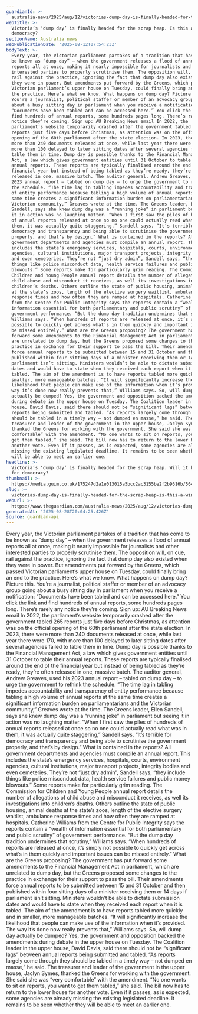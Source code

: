 ```yaml
---
guardianId: >-
  australia-news/2025/aug/12/victorias-dump-day-is-finally-headed-for-the-scrap-heap-will-it-be-a-win-for-democracy
webTitle: >-
  Victoria’s ‘dump day’ is finally headed for the scrap heap. Is this a win for
  democracy? 
sectionName: Australia news
webPublicationDate: '2025-08-12T07:54:23Z'
bodyText: >-
  Every year, the Victorian parliament partakes of a tradition that has come to
  be known as “dump day” – when the government releases a flood of annual
  reports all at once, making it nearly impossible for journalists and other
  interested parties to properly scrutinise them. The opposition will, on cue,
  rail against the practice, ignoring the fact that dump day also existed when
  they were in power. But amendments put forward by the Greens, which passed
  Victorian parliament’s upper house on Tuesday, could finally bring an end to
  the practice. Here’s what we know. What happens on dump day? Picture this.
  You’re a journalist, political staffer or member of an advocacy group going
  about a busy sitting day in parliament when you receive a notification:
  “Documents have been tabled and can be accessed here.” You click the link and
  find hundreds of annual reports, some hundreds pages long. There’s rarely any
  notice they’re coming. Sign up: AU Breaking News email In 2022, the
  parliament’s website temporarily crashed after the government tabled 265
  reports just five days before Christmas, as attention was on the official
  opening of the 60th parliament after the state election. In 2023, there were
  more than 240 documents released at once, while last year there were 170, with
  more than 100 delayed to later sitting dates after several agencies failed to
  table them in time. Dump day is possible thanks to the Financial Management
  Act, a law which gives government entities until 31 October to table their
  annual reports. These reports are typically finalised around the end of the
  financial year but instead of being tabled as they’re ready, they’re often
  released in one, massive batch. The auditor general, Andrew Greaves, used his
  2023 annual report – tabled on dump day – to urge the government to rethink
  the schedule. “The time lag in tabling impedes accountability and transparency
  of entity performance because tabling a high volume of annual reports at the
  same time creates a significant information burden on parliamentarians and the
  Victorian community,” Greaves wrote at the time. The Greens leader, Ellen
  Sandell, says she knew dump day was a “running joke” in parliament but seeing
  it in action was no laughing matter. “When I first saw the piles of hundreds
  of annual reports released at once so no one could actually read what was in
  them, it was actually quite staggering,” Sandell says. “It’s terrible for
  democracy and transparency and being able to scrutinise the government
  properly, and that’s by design.” What is contained in the reports? All
  government departments and agencies must compile an annual report. This
  includes the state’s emergency services, hospitals, courts, environment
  agencies, cultural institutions, major transport projects, integrity bodies
  and even cemeteries. They’re not “just dry admin”, Sandell says, “they include
  things like police misconduct data, health service failures and public money
  blowouts.” Some reports make for particularly grim reading. The Commission for
  Children and Young People annual report details the number of allegations of
  child abuse and misconduct it receives, as well its investigations into
  children’s deaths. Others outline the state of public housing, animal deaths
  at the state’s zoos, length of the elective surgery waitlist, ambulance
  response times and how often they are ramped at hospitals. Catherine Williams
  from the Centre for Public Integrity says the reports contain a “wealth of
  information essential for both parliamentary and public scrutiny” of
  government performance. “But the dump day tradition undermines that scrutiny,”
  Williams says. “When hundreds of reports are released at once, it’s simply not
  possible to quickly get across what’s in them quickly and important issues can
  be missed entirely.” What are the Greens proposing? The government has put
  forward some amendments to the Financial Management Act in parliament, which
  are unrelated to dump day, but the Greens proposed some changes to the
  practice in exchange for their support to pass the bill. Their amendments
  force annual reports to be submitted between 15 and 31 October and then
  published within four sitting days of a minister receiving them or 14 days if
  parliament isn’t sitting. Ministers wouldn’t be able to dictate submission
  dates and would have to state when they received each report when it is
  tabled. The aim of the amendment is to have reports tabled more quickly and in
  smaller, more manageable batches. “It will significantly increase the
  likelihood that people can make use of the information when it’s provided. The
  way it’s done now really prevents that,” Williams says. So, will dump day
  actually be dumped? Yes, the government and opposition backed the amendments
  during debate in the upper house on Tuesday. The Coalition leader in the upper
  house, David Davis, said there should not be “significant lags” between annual
  reports being submitted and tabled. “As reports largely come through they
  should be tabled in a timely way – not dumped en masse,” he said. The
  treasurer and leader of the government in the upper house, Jaclyn Symes,
  thanked the Greens for working with the government. She said she was “very
  comfortable” with the amendment. “No one wants to sit on reports, you want to
  get them tabled,” she said. The bill now has to return to the lower house for
  another vote. Even if it passes, as is expected, some agencies are already
  missing the existing legislated deadline. It remains to be seen whether they
  will be able to meet an earlier one.
headline: >-
  Victoria’s ‘dump day’ is finally headed for the scrap heap. Will it be a win
  for democracy? 
thumbnail: >-
  https://media.guim.co.uk/175247d2a1e013015a5bcc2ac3155be2f2b9616b/564_0_5615_4495/500.jpg
slug: >-
  victorias-dump-day-is-finally-headed-for-the-scrap-heap-is-this-a-win-for-democracy
webUrl: >-
  https://www.theguardian.com/australia-news/2025/aug/12/victorias-dump-day-is-finally-headed-for-the-scrap-heap-will-it-be-a-win-for-democracy
generatedAt: '2025-08-28T20:04:25.426Z'
source: guardian-api
---
```

Every year, the Victorian parliament partakes of a tradition that has come to be known as “dump day” – when the government releases a flood of annual reports all at once, making it nearly impossible for journalists and other interested parties to properly scrutinise them. The opposition will, on cue, rail against the practice, ignoring the fact that dump day also existed when they were in power. But amendments put forward by the Greens, which passed Victorian parliament’s upper house on Tuesday, could finally bring an end to the practice. Here’s what we know. What happens on dump day? Picture this. You’re a journalist, political staffer or member of an advocacy group going about a busy sitting day in parliament when you receive a notification: “Documents have been tabled and can be accessed here.” You click the link and find hundreds of annual reports, some hundreds pages long. There’s rarely any notice they’re coming. Sign up: AU Breaking News email In 2022, the parliament’s website temporarily crashed after the government tabled 265 reports just five days before Christmas, as attention was on the official opening of the 60th parliament after the state election. In 2023, there were more than 240 documents released at once, while last year there were 170, with more than 100 delayed to later sitting dates after several agencies failed to table them in time. Dump day is possible thanks to the Financial Management Act, a law which gives government entities until 31 October to table their annual reports. These reports are typically finalised around the end of the financial year but instead of being tabled as they’re ready, they’re often released in one, massive batch. The auditor general, Andrew Greaves, used his 2023 annual report – tabled on dump day – to urge the government to rethink the schedule. “The time lag in tabling impedes accountability and transparency of entity performance because tabling a high volume of annual reports at the same time creates a significant information burden on parliamentarians and the Victorian community,” Greaves wrote at the time. The Greens leader, Ellen Sandell, says she knew dump day was a “running joke” in parliament but seeing it in action was no laughing matter. “When I first saw the piles of hundreds of annual reports released at once so no one could actually read what was in them, it was actually quite staggering,” Sandell says. “It’s terrible for democracy and transparency and being able to scrutinise the government properly, and that’s by design.” What is contained in the reports? All government departments and agencies must compile an annual report. This includes the state’s emergency services, hospitals, courts, environment agencies, cultural institutions, major transport projects, integrity bodies and even cemeteries. They’re not “just dry admin”, Sandell says, “they include things like police misconduct data, health service failures and public money blowouts.” Some reports make for particularly grim reading. The Commission for Children and Young People annual report details the number of allegations of child abuse and misconduct it receives, as well its investigations into children’s deaths. Others outline the state of public housing, animal deaths at the state’s zoos, length of the elective surgery waitlist, ambulance response times and how often they are ramped at hospitals. Catherine Williams from the Centre for Public Integrity says the reports contain a “wealth of information essential for both parliamentary and public scrutiny” of government performance. “But the dump day tradition undermines that scrutiny,” Williams says. “When hundreds of reports are released at once, it’s simply not possible to quickly get across what’s in them quickly and important issues can be missed entirely.” What are the Greens proposing? The government has put forward some amendments to the Financial Management Act in parliament, which are unrelated to dump day, but the Greens proposed some changes to the practice in exchange for their support to pass the bill. Their amendments force annual reports to be submitted between 15 and 31 October and then published within four sitting days of a minister receiving them or 14 days if parliament isn’t sitting. Ministers wouldn’t be able to dictate submission dates and would have to state when they received each report when it is tabled. The aim of the amendment is to have reports tabled more quickly and in smaller, more manageable batches. “It will significantly increase the likelihood that people can make use of the information when it’s provided. The way it’s done now really prevents that,” Williams says. So, will dump day actually be dumped? Yes, the government and opposition backed the amendments during debate in the upper house on Tuesday. The Coalition leader in the upper house, David Davis, said there should not be “significant lags” between annual reports being submitted and tabled. “As reports largely come through they should be tabled in a timely way – not dumped en masse,” he said. The treasurer and leader of the government in the upper house, Jaclyn Symes, thanked the Greens for working with the government. She said she was “very comfortable” with the amendment. “No one wants to sit on reports, you want to get them tabled,” she said. The bill now has to return to the lower house for another vote. Even if it passes, as is expected, some agencies are already missing the existing legislated deadline. It remains to be seen whether they will be able to meet an earlier one.
